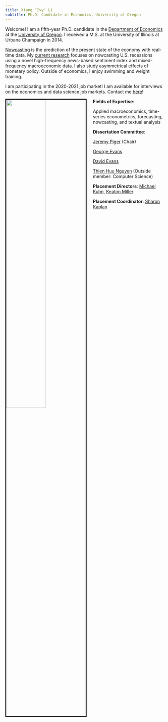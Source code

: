 ```yaml
---
title: Xiang 'Ivy' Li
subtitle: Ph.D. Candidate in Economics, University of Oregon
---
```


<link rel="stylesheet" href="styles.css" type="text/css">

Welcome! I am a fifth-year Ph.D. candidate in the [Department of Economics](https://economics.uoregon.edu/) at the [University of Oregon](https://www.uoregon.edu/). I received a M.S. at the University of Illinois at Urbana Champaign in 2014. 

[Nowcasting](https://www.newyorkfed.org/research/policy/nowcast) is the prediction of the present state of the economy with real-time data. My [current research](https://lx0413.github.io/research.html) focuses on nowcasting U.S. recessions using a novel high-frequency news-based sentiment index and mixed-frequency macroeconomic data. I also study asymmetrical effects of monetary policy. Outside of economics, I enjoy swimming and weight training. 

I am participating in the 2020-2021 job market! I am available for interviews on the economics and data science job markets. Contact me [here](mailto:xli4@uoregon.edu)!


<!-- I am available on the job market in the 2020-2021 academic year. In addition to academic jobs, I also seek an economist, data scientist or quantitative analyst job in the industry.  -->

<img src="images/IMG_5173.jpg" style="width:50%; border:3px solid; margin-right: 20px" align="left">

**Fields of Expertise**: 

Applied macroeconomics, time-series econometrics, forecasting, nowcasting, and textual analysis

**Dissertation Committee**:

[Jeremy Piger](https://pages.uoregon.edu/jpiger/) (Chair)

[George Evans](https://pages.uoregon.edu/gevans/)

[David Evans](http://econevans.com/)

[Thien Huu Nguyen](https://ix.cs.uoregon.edu/~thien/) (Outside member: Computer Science)
    
**Placement Directors**: [Michael Kuhn](https://economics.uoregon.edu/profile/mkuhn/), [Keaton Miller](https://economics.uoregon.edu/profile/keatonm/)

**Placement Coordinator**: [Sharon Kaplan](https://economics.uoregon.edu/profile/kaplan/)




